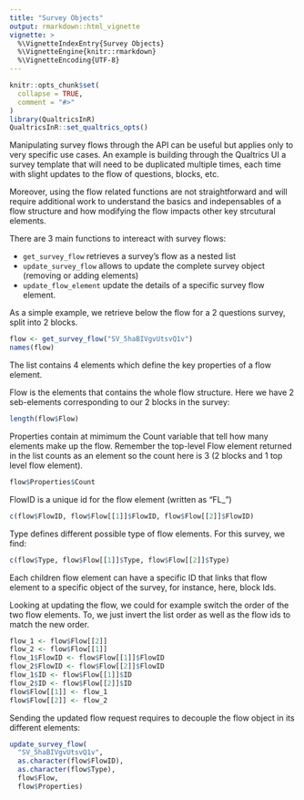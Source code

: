```yaml
---
title: "Survey Objects"
output: rmarkdown::html_vignette
vignette: >
  %\VignetteIndexEntry{Survey Objects}
  %\VignetteEngine{knitr::rmarkdown}
  %\VignetteEncoding{UTF-8}
---
```


```r
knitr::opts_chunk$set(
  collapse = TRUE,
  comment = "#>"
)
library(QualtricsInR)
QualtricsInR::set_qualtrics_opts()
```

Manipulating survey flows through the API can be useful but applies only to very
specific use cases. An example is building through the Qualtrics UI a survey template 
that will need to be duplicated multiple times, each time with slight updates to 
the flow of questions, blocks, etc.

Moreover, using the flow related functions are not straightforward and will require 
additional work to understand the basics and indepensables of a flow structure and 
how modifying the flow impacts other key strcutural elements.

There are 3 main functions to intereact with survey flows:

* `get_survey_flow` retrieves a survey's flow as a nested list
* `update_survey_flow` allows to update the complete survey object (removing or adding elements)
* `update_flow_element` update the details of a specific survey flow element.

As a simple example, we retrieve below the flow for a 2 questions survey, split into 2 blocks.

```r
flow <- get_survey_flow("SV_5haBIVgvUtsvQ1v")
names(flow)
```

The list contains 4 elements which define the key properties of a flow element. 

Flow is the elements that contains the whole flow structure. Here we have 2 seb-elements
corresponding to our 2 blocks in the survey:

```r
length(flow$Flow)
```

Properties contain at mimimum the Count variable that tell how many elements make up the flow. 
Remember the top-level Flow element returned in the list counts as an element so the count here is
3 (2 blocks and 1 top level flow element).

```r
flow$Properties$Count
```

FlowID is a unique id for the flow element (written as "FL_")

```r
c(flow$FlowID, flow$Flow[[1]]$FlowID, flow$Flow[[2]]$FlowID)
```

Type defines different possible type of flow elements. For this survey, we find:
```r
c(flow$Type, flow$Flow[[1]]$Type, flow$Flow[[2]]$Type)
```

Each children flow element can have a specific ID that links that flow element to a
specific object of the survey, for instance, here, block Ids.

Looking at updating the flow, we could for example switch the order of the two flow elements. To, we
just invert the list order as well as the flow ids to match the new order.


```r
flow_1 <- flow$Flow[[2]]
flow_2 <- flow$Flow[[1]]
flow_1$FlowID <- flow$Flow[[1]]$FlowID
flow_2$FlowID <- flow$Flow[[2]]$FlowID
flow_1$ID <- flow$Flow[[1]]$ID
flow_2$ID <- flow$Flow[[2]]$ID
flow$Flow[[1]] <- flow_1
flow$Flow[[2]] <- flow_2
```

Sending the updated flow request requires to decouple the flow object in its different elements:

```r
update_survey_flow(
  "SV_5haBIVgvUtsvQ1v", 
  as.character(flow$FlowID), 
  as.character(flow$Type),
  flow$Flow,
  flow$Properties)
```

